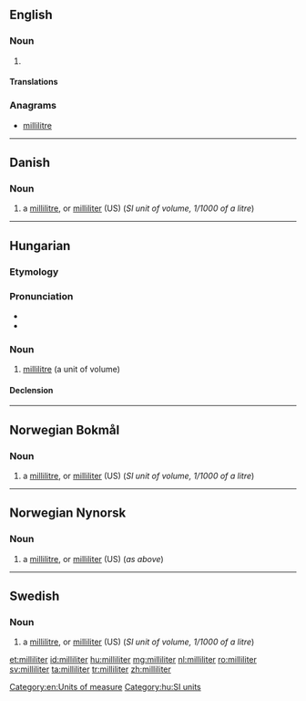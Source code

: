 ==English==

===Noun===
{{en-noun}}

# {{alternative spelling of|millilitre|from=US}}

====Translations====
{{trans-see|milliliter|millilitre}}

===Anagrams===
* [[millilitre#English|millilitre]]

[[Category:en:Units of measure]]

----
==Danish==

===Noun===
{{head|da|noun|g=c|definite singular|milliliteren|indefinite plural|milliliter|definite plural|milliliterne}}

# a [[millilitre]], or [[milliliter#English|milliliter]] (US) (''SI unit of volume, 1/1000 of a litre'')

----

==Hungarian==

===Etymology===
{{hu-prefix|milli|liter}}

===Pronunciation===
* {{IPA|/ˈmililitɛr/|lang=hu}}
* {{hyphenation|mil|li|li|ter}}

===Noun===
{{hu-noun|ek}}

# [[millilitre]] (a unit of volume)

====Declension====
{{hu-decl-ek|millilite|r}}{{hu-pos-etek|milliliter||ei}}

[[Category:hu:SI units]]

----
==Norwegian Bokmål==

===Noun===
{{head|nb|noun|g=m|definite singular|milliliteren|indefinite plural|milliliter|definite plural|milliliterne}}

# a [[millilitre]], or [[milliliter#English|milliliter]] (US) (''SI unit of volume, 1/1000 of a litre'')

----
==Norwegian Nynorsk==

===Noun===
{{head|nn|noun|g=m|definite singular|milliliteren|indefinite plural|milliliter|definite plural|milliliterane|or|millilitrane}}

# a [[millilitre]], or [[milliliter#English|milliliter]] (US) (''as above'')

----
==Swedish==

===Noun===
{{head|sv|noun|g=c|definite singular|millilitern|indefinite plural|milliliter|definite plural|milliliterna}}

# a [[millilitre]], or [[milliliter#English|milliliter]] (US) (''SI unit of volume, 1/1000 of a litre'')

[[et:milliliter]]
[[id:milliliter]]
[[hu:milliliter]]
[[mg:milliliter]]
[[nl:milliliter]]
[[ro:milliliter]]
[[sv:milliliter]]
[[ta:milliliter]]
[[tr:milliliter]]
[[zh:milliliter]]